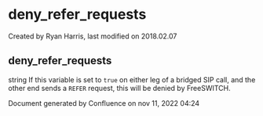 
# deny_refer_requests 

 Created by  Ryan Harris, last modified on 2018.02.07

## deny_refer_requests

string If this variable is set to `true` on either leg of a bridged SIP call, and the other end sends a `REFER` request, this will be denied by FreeSWITCH.

Document generated by Confluence on nov 11, 2022 04:24
